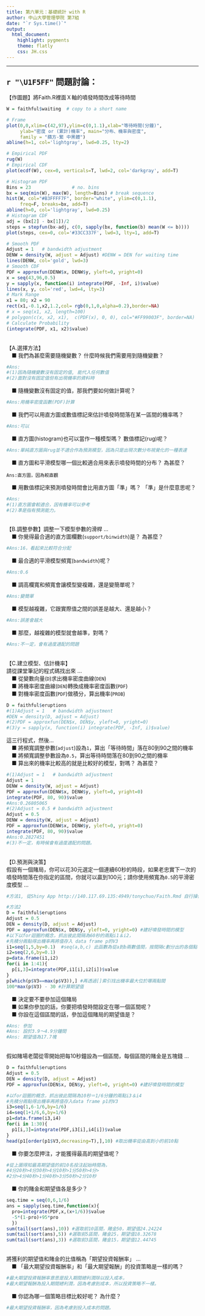 ```yaml
---
title: 第六單元：基礎統計 with R
author: 中山大學管理學院 第7組
date: "`r Sys.time()`"
output: 
  html_document:
    highlight: pygments
    theme: flatly
    css: JH.css
---
```


<hr>

### <span style="font-size:22px">`r "\U1F5FF"` 問題討論：</span>  {data-height=250}
<p class="qiz">
【作圖題】將Faith.R裡面Ｘ軸的噴發時間改成等待時間<br>
```r

W = faithful$waiting  # copy to a short name

# Frame
plot(0,0,xlim=c(42,97),ylim=c(0,1.1),xlab="等待時間(分鐘)", 
     ylab="密度 or (累計)機率", main="分布、機率與密度",
     family = "蘋方-繁 中黑體")
abline(h=1, col='lightgray', lwd=0.25, lty=2)

# Empirical PDF
rug(W)
# Empirical CDF
plot(ecdf(W), cex=0, verticals=T, lwd=2, col='darkgray', add=T)

# Histogram PDF
Bins = 23               # no. bins
bx = seq(min(W), max(W), length=Bins) # break sequence 
hist(W, col="#B3FFFF7F", border="white", ylim=c(0,1.1),
     freq=F, breaks=bx, add=T)
abline(h=0, col='lightgray', lwd=0.25)
# Histogram CDF
adj = (bx[2] - bx[1])/2
steps = stepfun(bx-adj, c(0, sapply(bx, function(b) mean(W <= b))))
plot(steps, cex=0, col='#33CC337F', lwd=3, lty=1, add=T)

# Smooth PDF
Adjust = 1   # bandwidth adjustment
DENW = density(W, adjust = Adjust) #DENW = DEN for waiting time
lines(DENW, col='gold', lwd=3)
# Smooth CDF
PDF = approxfun(DENW$x, DENW$y, yleft=0, yright=0) 
x = seq(43,96,0.5)
y = sapply(x, function(i) integrate(PDF, -Inf, i)$value)
lines(x, y, col='red', lwd=4, lty=3) 
# Mark Range
x1 = 80; x2 = 90
rect(x1,-0.1,x2,1.2,col= rgb(0,1,0,alpha=0.2),border=NA)
# x = seq(x1, x2, length=100)
# polygon(c(x, x2, x1),  c(PDF(x), 0, 0), col="#FF99003F", border=NA)
# Calculate Probability
(integrate(PDF, x1, x2)$value)
```
<br>
【A.選擇方法】<br>
&emsp;■ 我們為甚麼需要隨機變數？ 什麼時候我們需要用到隨機變數？<br>
```r
#Ans:
#(1)因為隨機變數沒有固定的值, 能代入任何數值
#(2)面對沒有固定值但有出現機率的資料時
```
&emsp;■ 隨機變數沒有固定的值，那我們要如何做計算呢？<br>
```r
#Ans:用機率密度函數(PDF)計算
```
&emsp;■ 我們可以用直方圖或數值標記來估計噴發時間落在某一區間的機率嗎？<br>
```r
#Ans:可以
```
&emsp;■ 直方圖(histogram)也可以當作一種模型嗎？ 數值標記(rug)呢？<br>
```r
#Ans:單純直方圖與rug並不適合作為預測模型，因為只是出現次數分布視覺化的一種表達
```
&emsp;■ 直方圖和平滑模型哪一個比較適合用來表示噴發時間的分布？ 為甚麼？<br>
```
Ans:直方圖，因為較直觀
```
&emsp;■ 用數值標記來預測噴發時間會比用直方圖「準」嗎？ 「準」是什麼意思呢？<br>
```r
#Ans:
#(1)直方圖會較適合，因有機率可以參考
#(2)凖是指有預測能力。
```
<br>
【B.調整參數】調整一下模型參數的滑桿 ...<br>
&emsp;■ 你覺得最合適的直方圖欄數(`support/binwidth`)是？ 為甚麼？<br>
```r
#Ans:16，看起來比較符合分配
```
&emsp;■ 最合適的平滑模型頻寬(`bandwidth`)呢？<br>
```r
#Ans:0.6
```
&emsp;■ 調高欄寬和頻寬會讓模型變複雜，還是變簡單呢？<br>
```r
#Ans:變簡單
```
&emsp;■ 模型越複雜，它跟實際值之間的誤差是越大、還是越小？<br>
```r
#Ans:誤差會越大
```
&emsp;■ 那麼，越複雜的模型就會越準，對嗎？<br>
```r
#Ans:不一定，會有過度適配的問題
```
<br>
【C.建立模型、估計機率】<br>
請從課堂筆記的程式碼找出來 ... <br>
&emsp;■ 從變數向量(`D`)求出機率密度曲線(`DEN`)<br>
&emsp;■ 將機率密度曲線(`DEN`)轉換成機率密度函數(`PDF`)<br>
&emsp;■ 對機率密度函數(`PDF`)做積分，算出機率(`PROB`)<br>
```r
D = faithful$eruptions
#(1)Adjust = 1   # bandwidth adjustment
#DEN = density(D, adjust = Adjust)
#(2)PDF = approxfun(DEN$x, DEN$y, yleft=0, yright=0)
#(3)y = sapply(x, function(i) integrate(PDF, -Inf, i)$value)
```
這三行程式，然後...<br>
&emsp;■ 將頻寬調整參數(`adjust`)設為`1`，算出「等待時間」落在80到90之間的機率<br>
&emsp;■ 將頻寬調整參數設為`0.5`，算出等待時間落在80到90之間的機率<br>
&emsp;■ 算出來的機率比較高的就是比較好的模型，對嗎？ 為甚麼？<br>

```r
#(1)Adjust = 1   # bandwidth adjustment
Adjust = 1
DENW = density(W, adjust = Adjust)
PDF = approxfun(DENW$x, DENW$y, yleft=0, yright=0)
integrate(PDF, 80, 90)$value
#Ans:0.26805065
#(2)Adjust = 0.5 # bandwidth adjustment
Adjust = 0.5
DENW = density(W, adjust = Adjust)
PDF = approxfun(DENW$x, DENW$y, yleft=0, yright=0)
integrate(PDF, 80, 90)$value
#Ans:0.2827451
#(3)不一定，有時候會有過度適配的問題。
```
<br>
【D.預測與決策】<br>
假設有一個賭局，你可以花30元選定一個連續60秒的時段，如果老忠實下一次的噴發時間落在你指定的區間，你就可以贏到100元；請你使用頻寬為`0.5`的平滑密度模型 ...<br>
```r
#方法1, 從Shiny App http://140.117.69.135:4949/tonychuo/Faith.Rmd 自行操作調整

#方法2
D = faithful$eruptions
Adjust = 0.5
DEN = density(D, adjust = Adjust)
PDF = approxfun(DEN$x, DEN$y, yleft=0, yright=0) #建好噴發時間的模型
#以下以for迴圈的概念，抓出彼此間隔為60秒的兩點i1＆i2，
#先積分兩點得出機率再將值存入 data frame p的V3
i1=seq(1,5,by=0.1)  #seq(a,b,c) 此函數為從a到b兩數值間，按間隔c劃分出的各個點
i2=seq(2,6,by=0.1)
p=data.frame(i1,i2)
for(i in 1:41){
  p[i,3]=integrate(PDF,i1[i],i2[i])$value
}
p[which(p$V3==max(p$V3)),] #再透過[]索引找出機率最大位於哪兩點間
100*max(p$V3) - 30 #計算期望值
```
&emsp;■ 決定要不要參加這個賭局<br>
&emsp;■ 如果你參加的話，你要把噴發時間設定在哪一個區間呢？<br>
&emsp;■ 你設在這個區間的話，參加這個賭局的期望值是？<br>
```r
#Ans: 參加
#Ans: 設於3.9～4.9分鐘間
#Ans: 期望值為17.7塊
```
<br>
假如賭場老闆從零開始把每10秒鐘設為一個區間，每個區間的賭金是五塊錢 ...<br>
```r
D = faithful$eruptions
Adjust = 0.5
DEN = density(D, adjust = Adjust)
PDF = approxfun(DEN$x, DEN$y, yleft=0, yright=0) #建好噴發時間的模型

#以for迴圈的概念，抓出彼此間隔為10秒＝1/6分鐘的兩點i3＆i4
#先積分兩點得出機率再將值存入data frame p1的V3
i3=seq(1,6-1/6,by=1/6)   
i4=seq(1+1/6,6,by=1/6)
p1=data.frame(i3,i4)
for(i in 1:30){
  p1[i,3]=integrate(PDF,i3[i],i4[i])$value
}
head(p1[order(p1$V3,decreasing=T),],10) #取出機率從由高到小的前10點
```
&emsp;■ 你要怎麼押注，才能獲得最高的期望值呢？<br>
```r
#從上圖得知最高期望值的前10名投注起始時間為，
#4分20秒>4分30秒>4分10秒>1分50秒>4分>
#2分>4分40秒>1分40秒>3分50秒>2分10秒
```
&emsp;■ 你的賭金和期望值各是多少？<br>
```r
seq.time = seq(0,6,1/6)
ans = sapply(seq.time,function(x){
  pro=integrate(PDF,x,(x+1/6))$value
  -5*(1-pro)+95*pro
  })
sum(tail(sort(ans),10)) #選取前10區間，賭金50，期望值24.24224
sum(tail(sort(ans),5)) #選取前5區間，賭金25，期望值18.32678
sum(tail(sort(ans),3)) #選取前3區間，賭金15，期望值12.44745
```
<br>
將獲利的期望值和賭金的比值稱為「期望投資報酬率」 ...<br>
&emsp;■ 「最大期望投資報酬率」和「最大期望報酬」的投資策略是一樣的嗎？<br>
```r
#最大期望投資報酬率意思是投入期間總利潤除以投入成本，
#最大期望報酬為投入期間總利潤，因為考慮到成本，所以投資策略不一樣。
```
&emsp;■ 你認為哪一個策略目標比較好呢？ 為什麼？<br>
```r
#最大期望投資報酬率，因為考慮到投入成本的問題。
```
<br>
</p class="qiz">
